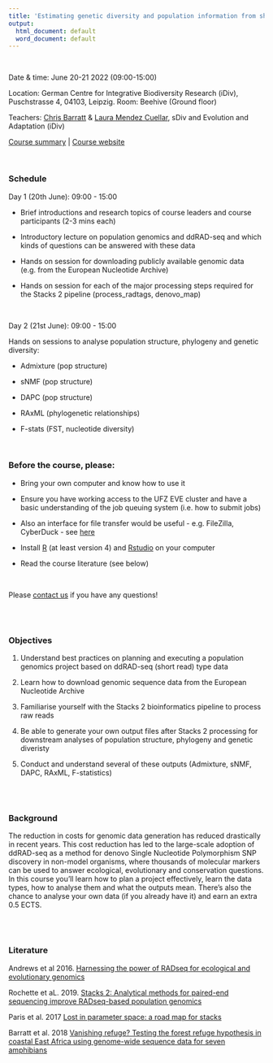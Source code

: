 ```yaml
---
title: 'Estimating genetic diversity and population information from short read (ddRAD-seq) type data'
output:
  html_document: default
  word_document: default
---
```


\

Date & time: June 20-21 2022 (09:00-15:00)

Location: German Centre for Integrative Biodiversity Research (iDiv), Puschstrasse 4, 04103, Leipzig. Room: Beehive (Ground floor)

Teachers: [Chris Barratt](https://cd-barratt.github.io/) & [Laura Mendez Cuellar](https://www.idiv.de/en/profile/1062.html), sDiv and Evolution and Adaptation (iDiv)

[Course summary](https://www.idiv.de/en/ydiv/graduate-school/courses-and-events/estimating-genetic-diversity-and-population-information-from-short-read-ddrad-seq-type-data.html) | 
[Course website](https://cd-barratt.github.io/ddRAD-seq_workshop/)

\

### Schedule 
Day 1 (20th June): 09:00 - 15:00  

* Brief introductions and research topics of course leaders and course participants (2-3 mins each)

* Introductory lecture on population genomics and ddRAD-seq and which kinds of questions can be answered with these data

* Hands on session for downloading publicly available genomic data (e.g. from the European Nucleotide Archive)

* Hands on session for each of the major processing steps required for the Stacks 2 pipeline (process_radtags, denovo_map)

\

Day 2 (21st June): 09:00 - 15:00 

Hands on sessions to analyse population structure, phylogeny and genetic diversity:

* Admixture (pop structure)

* sNMF (pop structure)

* DAPC (pop structure)

* RAxML (phylogenetic relationships)

* F-stats (FST, nucleotide diversity)

\ 
\

### Before the course, please:

* Bring your own computer and know how to use it

* Ensure you have working access to the UFZ EVE cluster and have a basic understanding of the job queuing system (i.e. how to submit jobs)

* Also an interface for file transfer would be useful - e.g. FileZilla, CyberDuck - see [here](https://portal.idiv.de/nextcloud/index.php/s/oyP3FSFfwnKwiy9)

* Install [R](https://cran.r-project.org/bin/) (at least version 4) and [Rstudio](https://www.rstudio.com/products/rstudio/download/#download) on your computer
* Read the course literature (see below)

\

Please [contact us](mailto:c.d.barratt@gmail.com, mailto:laura.mendezcue@gmail.com) if you have any questions!

\
\

### Objectives
1.	Understand best practices on planning and executing a population genomics project based on ddRAD-seq (short read) type data 

2.  Learn how to download genomic sequence data from the European Nucleotide Archive

3.	Familiarise yourself with the Stacks 2 bioinformatics pipeline to process raw reads 

4.	Be able to generate your own output files after Stacks 2 processing for downstream analyses of population structure, phylogeny and genetic diveristy

5.  Conduct and understand several of these outputs (Admixture, sNMF, DAPC, RAxML, F-statistics)

\
\

### Background

The reduction in costs for genomic data generation has reduced drastically in recent years. This cost reduction has led to the large-scale adoption of ddRAD-seq as a method for denovo Single Nucleotide Polymorphism SNP discovery in non-model organisms, where thousands of molecular markers can be used to answer ecological, evolutionary and conservation questions.
In this course you'll learn how to plan a project effectively, learn the data types, how to analyse them and what the outputs mean. There's also the chance to analyse your own data (if you already have it) and earn an extra 0.5 ECTS.

\
\


### Literature 

Andrews et al 2016. [Harnessing the power of RADseq for ecological and evolutionary genomics](https://www.nature.com/articles/nrg.2015.28)

Rochette et aL. 2019. [Stacks 2: Analytical methods for paired-end sequencing improve RADseq-based population genomics](https://onlinelibrary.wiley.com/doi/abs/10.1111/mec.15253)

Paris et al. 2017 [Lost in parameter space: a road map for stacks](https://besjournals.onlinelibrary.wiley.com/doi/10.1111/2041-210X.12775)

Barratt et al. 2018 [Vanishing refuge? Testing the forest refuge hypothesis in coastal East Africa using genome-wide sequence data for seven amphibians](https://onlinelibrary.wiley.com/doi/full/10.1111/mec.14862)




